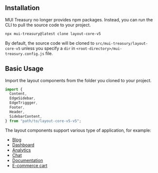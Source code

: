 
<Meta title="Layout v5/Installation" />

<style>{`
  .sbdocs.sbdocs-content {
    max-width: 720px;
  }
`}</style>

## Installation

MUI Treasury no longer provides npm packages. Instead, you can run the CLI to pull the source code to your project.

```sh
npx mui-treasury@latest clone layout-core-v5
```

By default, the source code will be cloned to `src/mui-treasury/layout-core-v5` unless you specify a `dir` in `<root-directory>/mui-treasury.config.js` file.

## Basic Usage

Import the layout components from the folder you cloned to your project.

```jsx
import {
  Content,
  EdgeSidebar,
  EdgeTriggger,
  Footer,
  Header,
  SidebarContent,
} from "path/to/layout-core-v5-v5";
```

The layout components support various type of application, for example:

- [Blog](/docs/layout-tutorials-blog--docs)
- [Dashboard](/docs/layout-tutorials-dashboard--docs)
- [Analytics](/story/layout-app-analytics--analytics)
- [Chat](/story/layout-app-messenger--messenger)
- [Documentation](/story/layout-app-reactlegacy--react-legacy)
- [E-commerce cart](/story/layout-app-shoppingcart--shopping-cart)
